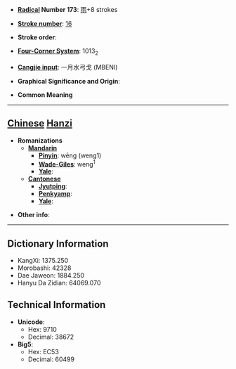 * '''[[Wiktionary:Chinese radical index| Radical]] Number 173''': [[Wiktionary:Chinese radical index 雨|雨]]+8 strokes

* '''[[Wiktionary:Chinese total strokes index|Stroke number]]''': [[Wiktionary:Chinese total strokes index 16|16]]

* '''Stroke order''': 

* '''[[Wiktionary:Chinese four corner index|Four-Corner System]]''': 1013<sub>2</sub>

* '''[[Wiktionary:Chinese Cangjie index|Cangjie input]]''': 一月水弓戈 (MBENI)

* '''Graphical Significance and Origin''': 

* '''Common Meaning'''

----

== [[Chinese]] [[Hanzi]] ==

* '''Romanizations'''
** '''[[Mandarin]]'''
*** '''[[Pinyin]]''': wēng (weng1)
*** '''[[Wade-Giles]]''': weng<sup>1</sup>
*** '''[[Yale]]''': 
** '''[[Cantonese]]'''
*** '''[[Jyutping]]''':
*** '''[[Penkyamp]]''': 
*** '''[[Yale]]''': 

* '''Other info''': 

----

== Dictionary Information ==

* KangXi: 1375.250
* Morobashi: 42328
* Dae Jaweon: 1884.250
* Hanyu Da Zidian: 64069.070

== Technical Information ==

* '''Unicode''':
** Hex: 9710
** Decimal: 38672
* '''Big5''':
** Hex: EC53
** Decimal: 60499